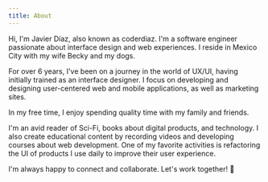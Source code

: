 ```yaml
---
title: About
---
```


Hi, I'm Javier Díaz, also known as coderdiaz. I'm a software engineer passionate about interface design and web experiences. I reside in Mexico City with my wife Becky and my dogs.

For over 6 years, I've been on a journey in the world of UX/UI, having initially trained as an interface designer. I focus on developing and designing user-centered web and mobile applications, as well as marketing sites.

In my free time, I enjoy spending quality time with my family and friends.

I'm an avid reader of Sci-Fi, books about digital products, and technology. I also create educational content by recording videos and developing courses about web development. One of my favorite activities is refactoring the UI of products I use daily to improve their user experience.

I'm always happy to connect and collaborate. Let's work together! 🧡